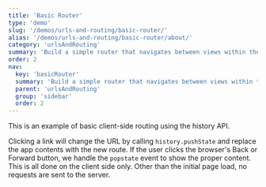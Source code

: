 ```yaml
---
title: 'Basic Router'
type: 'demo'
slug: '/demos/urls-and-routing/basic-router/'
alias: '/demos/urls-and-routing/basic-router/about/'
category: 'urlsAndRouting'
summary: 'Build a simple router that navigates between views within the same page.'
order: 2
nav:
  key: 'basicRouter'
  summary: 'Build a simple router that navigates between views within the same page.'
  parent: 'urlsAndRouting'
  group: 'sidebar'
  order: 2
---
```


This is an example of basic client-side routing using the history API.

Clicking a link will change the URL by calling `history.pushState` and replace the app contents with the new route.
If the user clicks the browser's Back or Forward button, we handle the `popstate` event to show the proper content.
This is all done on the client side only. Other than the initial page load, no requests are sent to the server.
